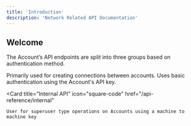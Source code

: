 ```yaml
---
title: 'Introduction'
description: 'Network Related API Documentation'
---
```


## Welcome

The Account’s API endpoints are split into three groups based on authentication method.

<CardGroup>
  <Card
    title="Network API" icon="paintbrush" href="/api-reference/network">
    Primarily used for creating connections between accounts. Uses basic authentication using the Account's API key.
  </Card>

  <Card
    title="Internal API"
    icon="square-code"
    href="/api-reference/internal"
  >
    User for superuser type operations on Accounts using a machine to machine key
  </Card>
</CardGroup>